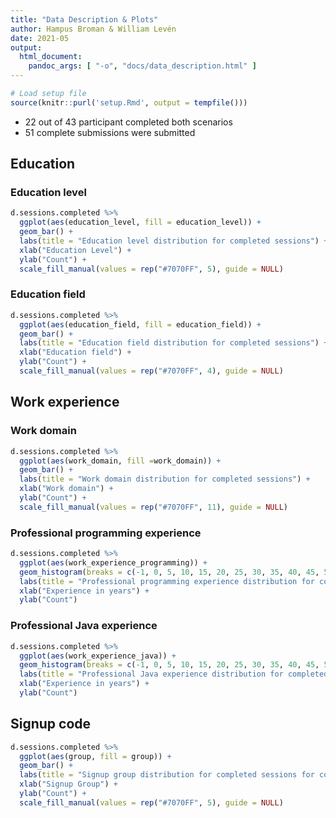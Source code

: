 ```yaml
---
title: "Data Description & Plots"
author: Hampus Broman & William Levén
date: 2021-05
output: 
  html_document: 
    pandoc_args: [ "-o", "docs/data_description.html" ]
---
```



```r
# Load setup file
source(knitr::purl('setup.Rmd', output = tempfile()))
```


* 22 out of 43 participant completed both scenarios
* 51 complete submissions were submitted



## Education

### Education level

```r
d.sessions.completed %>%
  ggplot(aes(education_level, fill = education_level)) +
  geom_bar() +
  labs(title = "Education level distribution for completed sessions") +
  xlab("Education Level") +
  ylab("Count") +
  scale_fill_manual(values = rep("#7070FF", 5), guide = NULL)

```

### Education field

```r
d.sessions.completed %>%
  ggplot(aes(education_field, fill = education_field)) +
  geom_bar() +
  labs(title = "Education field distribution for completed sessions") +
  xlab("Education field") +
  ylab("Count") +
  scale_fill_manual(values = rep("#7070FF", 4), guide = NULL)
```


## Work experience

### Work domain

```r
d.sessions.completed %>%
  ggplot(aes(work_domain, fill =work_domain)) +
  geom_bar() +
  labs(title = "Work domain distribution for completed sessions") +
  xlab("Work domain") +
  ylab("Count") +
  scale_fill_manual(values = rep("#7070FF", 11), guide = NULL)

```

### Professional programming experience

```r
d.sessions.completed %>%
  ggplot(aes(work_experience_programming)) +
  geom_histogram(breaks = c(-1, 0, 5, 10, 15, 20, 25, 30, 35, 40, 45, 50, 55, 60), closed="right", fill= "#7070FF", color="black") +
  labs(title = "Professional programming experience distribution for completed sessions") +
  xlab("Experience in years") +
  ylab("Count")
```

### Professional Java experience

```r
d.sessions.completed %>%
  ggplot(aes(work_experience_java)) +
  geom_histogram(breaks = c(-1, 0, 5, 10, 15, 20, 25, 30, 35, 40, 45, 50, 55, 60), closed="right", fill= "#7070FF", color="black") +
  labs(title = "Professional Java experience distribution for completed sessions") +
  xlab("Experience in years") +
  ylab("Count")
```


## Signup code
```r
d.sessions.completed %>%
  ggplot(aes(group, fill = group)) +
  geom_bar() +
  labs(title = "Signup group distribution for completed sessions for completed sessions") +
  xlab("Signup Group") +
  ylab("Count") +
  scale_fill_manual(values = rep("#7070FF", 5), guide = NULL)

```

